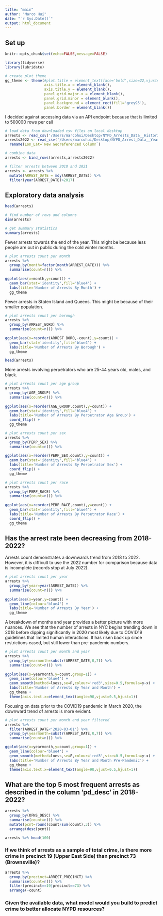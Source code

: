 ```yaml
---
title: "main"
author: "Marco Hui"
date: "`r Sys.Date()`"
output: html_document
---
```

## Set up
```r
knitr::opts_chunk$set(echo=FALSE,message=FALSE)
```

```r
library(tidyverse)
library(lubridate)
```

```r
# create plot theme
gg_theme <- theme(#plot.title = element_text(face='bold',size=22,vjust=1),
                  axis.title.x = element_blank(),
                  axis.title.y = element_blank(),
                  panel.grid.major.x = element_blank(),
                  panel.grid.minor = element_blank(),
                  panel.background = element_rect(fill='grey95'),
                  panel.border = element_blank())
```

I decided against accessing data via an API endpoint because that is limited to 500000 rows per call
```r
# load data from downloaded csv files on local desktop
arrests <- read_csv('/Users/marcohui/Desktop/NYPD_Arrests_Data__Historic_.csv')
arrests2022 <- read_csv('/Users/marcohui/Desktop/NYPD_Arrest_Data__Year_to_Date_.csv') %>%
  rename(Lon_Lat=`New Georeferenced Column`)

# combine data
arrests <- bind_rows(arrests,arrests2022)

# filter arrests between 2018 and 2021
arrests <- arrests %>% 
  mutate(ARREST_DATE = mdy(ARREST_DATE)) %>% 
  filter(year(ARREST_DATE)>2017)
```

## Exploratory data analysis
```r
head(arrests)
```

```r
# find number of rows and columns
dim(arrests)
```

```r
# get summary statistics
summary(arrests)
```
Fewer arrests towards the end of the year. This might be because less people are out in public during the cold winter months.
```r
# plot arrests count per month
arrests %>% 
  group_by(month=factor(month(ARREST_DATE))) %>% 
  summarise(count=n()) %>%
  
ggplot(aes(x=month,y=count)) + 
  geom_bar(stat='identity',fill='blue4') +
  labs(title='Number of Arrests By Month') +
  gg_theme
```

Fewer arrests in Staten Island and Queens. This might be because of their smaller population.
```r
# plot arrests count per borough
arrests %>% 
  group_by(ARREST_BORO) %>% 
  summarise(count=n()) %>%
  
ggplot(aes(x=reorder(ARREST_BORO,-count),y=count)) + 
  geom_bar(stat='identity',fill='blue4') +
  labs(title='Number of Arrests By Borough') +
  gg_theme
```
```r
head(arrests)
```

More arrests involving perpetrators who are 25-44 years old, males, and black.
```r
# plot arrests count per age group
arrests %>% 
  group_by(AGE_GROUP) %>% 
  summarise(count=n()) %>%
  
ggplot(aes(x=reorder(AGE_GROUP,count),y=count)) + 
  geom_bar(stat='identity',fill='blue4') +
  labs(title='Number of Arrests By Perpetrator Age Group') +
  coord_flip() +
  gg_theme

# plot arrests count per sex
arrests %>% 
  group_by(PERP_SEX) %>% 
  summarise(count=n()) %>%
  
ggplot(aes(x=reorder(PERP_SEX,count),y=count)) + 
  geom_bar(stat='identity',fill='blue4') +
  labs(title='Number of Arrests By Perpetrator Sex') +
  coord_flip() +
  gg_theme

# plot arrests count per race
arrests %>% 
  group_by(PERP_RACE) %>% 
  summarise(count=n()) %>%
  
ggplot(aes(x=reorder(PERP_RACE,count),y=count)) + 
  geom_bar(stat='identity',fill='blue4') +
  labs(title='Number of Arrests By Perpetrator Race') +
  coord_flip() +
  gg_theme
```

## Has the arrest rate been decreasing from 2018-2022?
Arrests count demonstrates a downwards trend from 2018 to 2022. However, it is difficult to use the 2022 number for comparison because data is incomplete (records stop at July 2022).  
```r
# plot arrests count per year
arrests %>% 
  group_by(year=year(ARREST_DATE)) %>% 
  summarise(count=n()) %>%
  
ggplot(aes(x=year,y=count)) + 
  geom_line(colour='blue4') +
  labs(title='Number of Arrests By Year') +
  gg_theme
```

A breakdown of months and year provides a better picture with more nuances. We see that the number of arrests in NYC begins trending down in 2018 before dipping significantly in 2020 most likely due to COVID19 guidelines that limited human interactions. It has risen back up since restrictions eased, but still lower than pre-pandemic numbers. 

```r
# plot arrests count per month and year
arrests %>% 
  group_by(yearmonth=substr(ARREST_DATE,0,7)) %>% 
  summarise(count=n()) %>%
  
ggplot(aes(x=yearmonth,y=count,group=1)) + 
  geom_line(colour='blue4') + 
  geom_smooth(method=loess,se=F,colour='red3',size=0.5,formula=y~x) +
  labs(title='Number of Arrests By Year and Month') +
  gg_theme +
  theme(axis.text.x=element_text(angle=90,vjust=0.5,hjust=1))
```

Focusing on data prior to the COVID19 pandemic in March 2020, the downward trend of arrests is more evident.
```r
# plot arrests count per month and year filtered
arrests %>% 
  filter(ARREST_DATE<'2020-03-01') %>%
  group_by(yearmonth=substr(ARREST_DATE,0,7)) %>% 
  summarise(count=n()) %>%

ggplot(aes(x=yearmonth,y=count,group=1)) + 
  geom_line(colour='blue4') + 
  geom_smooth(method=loess,se=F,colour='red3',size=0.5,formula=y~x) +
  labs(title='Number of Arrests By Year and Month Pre-Pandemic') +
  gg_theme +
  theme(axis.text.x=element_text(angle=90,vjust=0.5,hjust=1))
```

## What are the top 5 most frequent arrests as described in the column 'pd_desc' in 2018-2022?

```r
arrests %>% 
  group_by(OFNS_DESC) %>% 
  summarise(count=n()) %>%
  mutate(pcnt=round(count/sum(count),3)) %>%
  arrange(desc(pcnt))
```

```r
arrests %>% head(100)
```
### If we think of arrests as a sample of total crime, is there more crime in precinct 19 (Upper East Side) than precinct 73 (Brownsville)? 

```r
arrests %>% 
  group_by(precinct=ARREST_PRECINCT) %>% 
  summarise(count=n()) %>%
  filter(precinct==19|precinct==73) %>%
  arrange(-count)
```


### Given the available data, what model would you build to predict crime to better allocate NYPD resources?

